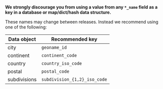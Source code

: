 **We strongly discourage you from using a value from any `*_name` field as a key
in a database or map/dict/hash data structure.**

These names may change between releases. Instead we recommend using one of the
following:

| Data object  | Recommended key              |
| ------------ | ---------------------------- |
| city         | `geoname_id`                 |
| continent    | `continent_code`             |
| country      | `country_iso_code`           |
| postal       | `postal_code`                |
| subdivisions | `subdivision_{1,2}_iso_code` |
